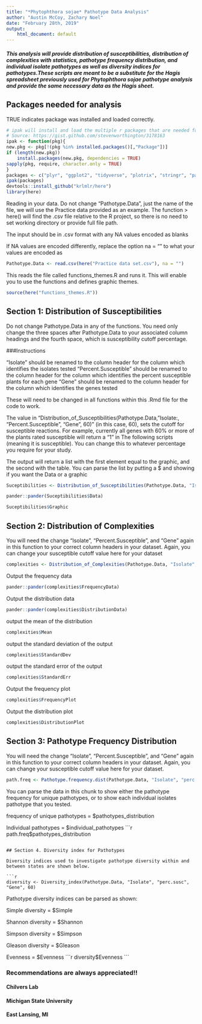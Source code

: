 ```yaml
---
title: "*Phytophthora sojae* Pathotype Data Analysis"
author: "Austin McCoy, Zachary Noel"
date: "February 28th, 2019"
output:
    html_document: default
---
```

##### This analysis will provide distribution of susceptibilities, distribution of complexities with statistics, pathotype frequency distribution, and individual isolate pathotypes as well as diversity indices for pathotypes.These scripts are meant to be a substitute for the Hagis spreadsheet previously used for *Phytophthora sojae* pathotype analysis and provide the same necessary data as the Hagis sheet.

## Packages needed for analysis

TRUE indicates package was installed and loaded correctly.
```r
# ipak will install and load the multiple r packages that are needed for this analysis
# Source: https://gist.github.com/stevenworthington/3178163
ipak <- function(pkg){
new.pkg <- pkg[!(pkg %in% installed.packages()[,"Package"])]
if (length(new.pkg)) 
    install.packages(new.pkg, dependencies = TRUE)
sapply(pkg, require, character.only = TRUE)
}
packages <- c("plyr", "ggplot2", "tidyverse", "plotrix", "stringr", "pander", "vegan", "devtools")
ipak(packages)
devtools::install_github("krlmlr/here")
library(here)
```

Reading in your data. Do not change "Pathotype.Data", just the name of the file, we will use the Practice data provided as an example. The function > here() will find the .csv file relative to the R project, so there is no need to set working directory or provide full file path. 

The input should be in .csv format with any NA values encoded as blanks

If NA values are encoded differently, replace the option na = "" to what your values are encoded as
```r
Pathotype.Data <- read.csv(here("Practice data set.csv"), na = "")
```

This reads the file called functions_themes.R and runs it. This will enable you to use the functions and defines graphic themes. 

```r
source(here("functions_themes.R"))
```


## Section 1: Distribution of Susceptibilities

Do not change Pathotype.Data in any of the functions. You need only change the three spaces after Pathotype.Data to your associated column headings and the fourth space, which is susceptibility cutoff percentage.

###Instructions

"Isolate" should be renamed to the column header for the column which identifies the isolates tested
"Percent.Susceptible" should be renamed to the column header for the column which identifies the percent susceptible plants for each gene
"Gene" should be renamed to the column header for the column which identifies the genes tested

These will need to be changed in all functions within this .Rmd file for the code to work.

The value in "Distribution_of_Susceptibilities(Pathotype.Data, "Isolate:, "Percent.Susceptible", "Gene", 60)" (in this case, 60), sets the cutoff for susceptible reactions. For example, currently all genes with 60% or more of the plants rated susceptible will return a "1" in The following scripts (meaning it is susceptible). You can change this to whatever percentage you require for your study.



The output will return a list with the first element equal to the graphic, and the second with the table. 
You can parse the list by putting a $ and showing if you want the Data or a graphic

```r
Suceptibilities <- Distribution_of_Susceptibilities(Pathotype.Data, "Isolate", "perc.susc", "Gene", 60)
```

```r
pander::pander(Suceptibilities$Data)
```

```r
Suceptibilities$Graphic
```

## Section 2: Distribution of Complexities

You will need the change "Isolate", "Percent.Susceptible", and "Gene" again in this function to your correct column headers in your dataset.
Again, you can change your susceptible cutoff value here for your dataset
```r
complexities <- Distribution_of_Complexities(Pathotype.Data, "Isolate", "perc.susc", "Gene", 60)
```

Output the frequency data
```r
pander::pander(complexities$FrequencyData)
```

Output the distribution data 
```r
pander::pander(complexities$DistributionData)
```

output the mean of the distribution 
```r
complexities$Mean
```

output the standard deviation of the output
```r
complexities$StandardDev
```

output the standard error of the output
```r
complexities$StandardErr
```

Output the frequency plot
```r
complexities$FrequencyPlot
```

Output the distribution plot
```r
complexities$DistributionPlot
```



## Section 3: Pathotype Frequency Distribution
You will need the change "Isolate", "Percent.Susceptible", and "Gene" again in this function to your correct column headers in your dataset.
Again, you can change your susceptible cutoff value here for your dataset.
```r
path.freq <- Pathotype.frequency.dist(Pathotype.Data, "Isolate", "perc.susc", "Gene", 60) 
```

You can parse the data in this chunk to show either the pathotype frequency for unique pathotypes, or to show each individual isolates pathotype that you tested.

frequency of unique pathotypes = $pathotypes_distribution

Individual pathotypes = $individual_pathotypes
```r
path.freq$pathotypes_distribution
```

## Section 4. Diversity index for Pathotypes

Diversity indices used to investigate pathotype diversity within and between states are shown below. 

```r
diversity <- Diversity_index(Pathotype.Data, "Isolate", "perc.susc", "Gene", 60)
```


Pathotype diversity indices can be parsed as shown:

Simple diversity = $Simple

Shannon diversity = $Shannon

Simpson diversity = $Simpson

Gleason diversity = $Gleason

Evenness = $Evenness
```r
diversity$Evenness
```

### Recommendations are always appreciated!!
#### Chilvers Lab
#### Michigan State University
#### East Lansing, MI
